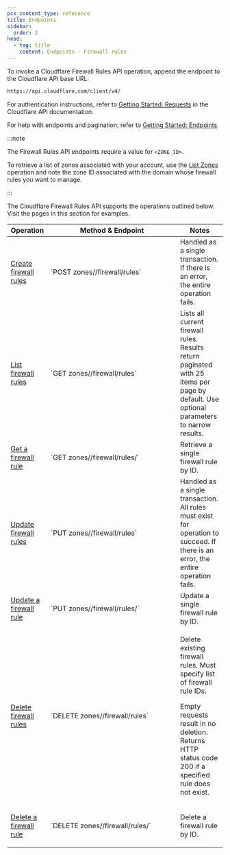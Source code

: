 ```yaml
---
pcx_content_type: reference
title: Endpoints
sidebar:
  order: 2
head:
  - tag: title
    content: Endpoints - Firewall rules
---
```


To invoke a Cloudflare Firewall Rules API operation, append the endpoint to the Cloudflare API base URL:

```txt
https://api.cloudflare.com/client/v4/
```

For authentication instructions, refer to [Getting Started: Requests](/fundamentals/api/) in the Cloudflare API documentation.

For help with endpoints and pagination, refer to [Getting Started: Endpoints](/fundamentals/api/).

:::note

The Firewall Rules API endpoints require a value for `<ZONE_ID>`.

To retrieve a list of zones associated with your account, use the [List Zones](/api/resources/zones/methods/list/) operation and note the zone ID associated with the domain whose firewall rules you want to manage.

:::

The Cloudflare Firewall Rules API supports the operations outlined below. Visit the pages in this section for examples.

<table style="table-layout:fixed; width:100%">
  <thead>
    <tr>
      <th>Operation</th>
      <th style="width: 60%">Method & Endpoint</th>
      <th>Notes</th>
    </tr>
  </thead>
  <tbody>
    <tr>
      <td>
        <a href="/api/resources/firewall/subresources/rules/methods/create/">
          Create firewall rules
        </a>
      </td>
      <td>`POST zones/<ZONE_ID>/firewall/rules`</td>
      <td>Handled as a single transaction. If there is an error, the entire operation fails.</td>
    </tr>
    <tr>
      <td>
        <a href="/api/resources/firewall/subresources/rules/methods/list/">
          List firewall rules
        </a>
      </td>
      <td>`GET zones/<ZONE_ID>/firewall/rules`</td>
      <td>
        Lists all current firewall rules. Results return paginated with 25 items per page by default. Use optional parameters to narrow results.
      </td>
    </tr>
    <tr>
      <td>
        <a href="/api/resources/firewall/subresources/rules/methods/get/">
          Get a firewall rule
        </a>
      </td>
      <td>`GET zones/<ZONE_ID>/firewall/rules/<RULE_ID>`</td>
      <td>Retrieve a single firewall rule by ID.</td>
    </tr>
    <tr>
      <td>
        <a href="/api/resources/firewall/subresources/rules/methods/bulk_update/">
          Update firewall rules
        </a>
      </td>
      <td>`PUT zones/<ZONE_ID>/firewall/rules`</td>
      <td>
        Handled as a single transaction. All rules must exist for operation to succeed. If there is
        an error, the entire operation fails.
      </td>
    </tr>
    <tr>
      <td>
        <a href="/api/resources/firewall/subresources/rules/methods/update/">
          Update a firewall rule
        </a>
      </td>
      <td>`PUT zones/<ZONE_ID>/firewall/rules/<RULE_ID>`</td>
      <td>Update a single firewall rule by ID.</td>
    </tr>
    <tr>
      <td>
        <a href="/api/resources/firewall/subresources/rules/methods/bulk_delete/">
          Delete firewall rules
        </a>
      </td>
      <td>`DELETE zones/<ZONE_ID>/firewall/rules`</td>
      <td>
        <p>Delete existing firewall rules. Must specify list of firewall rule IDs.</p>
        <p>
          Empty requests result in no deletion. Returns HTTP status code 200 if a specified rule
          does not exist.
        </p>
      </td>
    </tr>
    <tr>
      <td>
        <a href="/api/resources/firewall/subresources/rules/methods/delete/">
          Delete a firewall rule
        </a>
      </td>
      <td>`DELETE zones/<ZONE_ID>/firewall/rules/<RULE_ID>`</td>
      <td>
        <p>Delete a firewall rule by ID.</p>
      </td>
    </tr>
  </tbody>
</table>
